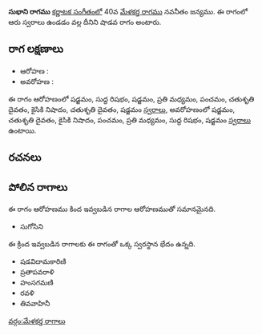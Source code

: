 {{Infobox ragam
	| name          	= సుభాని
	| synonym	    	= 
	| mela          	= 
	| chakra        	= 
	| janaka        	= 
	| type          	= శాడవ
	| arohanam      	= {{svaraC|S|R1|S|M2|P|D2|N2|D2|S'}} 
	| avarohanam    	= {{svaraC|S'|D2|N2|P|M2|R1|S}}
	| jeeva         	=
	| chhaya        	=
	| nyasa         	=
	| vishesha      	= 
	| equivalent  		= 
}}
{{కర్ణాటక సంగీత రాగాలు}}
'''సుభాని రాగము''' [[కర్ణాటక సంగీతం]]లో 40వ [[మేళకర్త రాగము]] నవనీతం జన్యము.  ఈ రాగంలో ఆరు స్వరాలు ఉండడం వల్ల దీనిని షాడవ రాగం అంటారు.


==రాగ లక్షణాలు==


* ఆరోహణ : {{svaraC|S|R1|S|M2|P|D2|N2|D2|S'}} 
* అవరోహణ : {{svaraC|S'|D2|N2|P|M2|R1|S}}

ఈ రాగం ఆరోహణంలో షడ్జమం, సుద్ద రిషభం, షడ్జమం, ప్రతి మధ్యమం, పంచమం, చతుశృతి దైవతం, కైసికి నిషాదం, చతుశృతి దైవతం, షడ్జమం [[స్వరాలు]], అవరోహణంలో షడ్జమం, చతుశృతి దైవతం, కైసికి నిషాదం, పంచమం, ప్రతి మధ్యమం, సుద్ద రిషభం, షడ్జమం [[స్వరాలు]] ఉంటాయి.

==రచనలు==



==పోలిన రాగాలు==
ఈ రాగం ఆరోహణము కింద ఇవ్వబడిన రాగాల ఆరోహణముతో సమానమైనది.
* సుగోసిని

ఈ క్రింద ఇవ్వబడిన రాగాలకు ఈ రాగంతో ఒక్క స్వరస్థాన భేదం ఉన్నది.
* షడవిదామకారిణి
* ప్రతాపవరాళి
* హంసగమణి
* రవళి
* తివవాహినీ



[[వర్గం:మేళకర్త రాగాలు]]